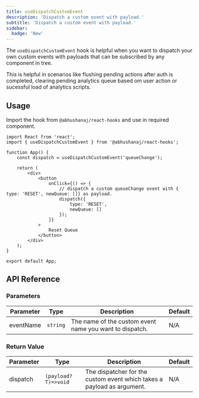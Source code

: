 ```yaml
---
title: useDispatchCustomEvent
description: 'Dispatch a custom event with payload.'
subtitle: 'Dispatch a custom event with payload.'
sidebar:
  badge: 'New'
---
```



The `useDispatchCustomEvent` hook is helpful when you want to dispatch your own custom events with payloads that can be subscribed by any component in tree.

This is helpful in scenarios like flushing pending actions after auth is completed, clearing pending analytics queue based om user action or sucessful load of analytics scripts.

<DemoWrapper title="useDispatchCustomEvent">
	<Example client:load />
</DemoWrapper>

## Usage

Import the hook from `@abhushanaj/react-hooks` and use in required component.

```tsx title="./src/App.tsx" ins={2,5,11-15} mark="useDispatchCustomEvent"
import React from 'react';
import { useDispatchCustomEvent } from '@abhushanaj/react-hooks';

function App() {
	const dispatch = useDispatchCustomEvent('queueChange');

	return (
		<div>
			<button
				onClick={() => {
					// dispatch a custom queueChange event with { type: 'RESET', newQueue: []} as payload.
					dispatch({
						type: 'RESET',
						newQueue: []
					});
				}}
			>
				Reset Queue
			</button>
		</div>
	);
}

export default App;
```

## API Reference

### Parameters

| Parameter | Type     | Description                                             | Default |
| --------- | -------- | ------------------------------------------------------- | ------- |
| eventName | `string` | The name of the custom event name you want to dispatch. | N/A     |

### Return Value

| Parameter | Type                 | Description                                                            | Default |
| --------- | -------------------- | ---------------------------------------------------------------------- | ------- |
| dispatch  | `(payload? T)=>void` | The dispatcher for the custom event which takes a payload as argument. | N/A     |
